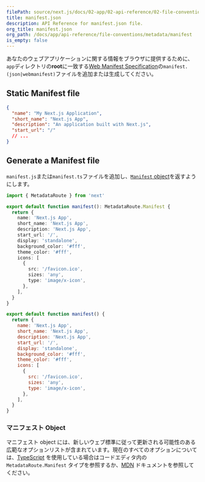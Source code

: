 ```yaml
---
filePath: source/next.js/docs/02-app/02-api-reference/02-file-conventions/01-metadata/manifest.mdx
title: manifest.json
description: API Reference for manifest.json file.
org_title: manifest.json
org_path: /docs/app/api-reference/file-conventions/metadata/manifest
is_empty: false
---
```


あなたのウェブアプリケーションに関する情報をブラウザに提供するために、`app`ディレクトリの**root**に一致する[Web Manifest Specification](https://developer.mozilla.org/docs/Web/Manifest)の`manifest.(json|webmanifest)`ファイルを追加または生成してください。

## Static Manifest file

```json:app/manifest.json
{
  "name": "My Next.js Application",
  "short_name": "Next.js App",
  "description": "An application built with Next.js",
  "start_url": "/"
  // ...
}
```

## Generate a Manifest file

`manifest.js`または`manifest.ts`ファイルを追加し、[`Manifest` object](#manifest-object)を返すようにします。

```ts:app/manifest.ts
import { MetadataRoute } from 'next'

export default function manifest(): MetadataRoute.Manifest {
  return {
    name: 'Next.js App',
    short_name: 'Next.js App',
    description: 'Next.js App',
    start_url: '/',
    display: 'standalone',
    background_color: '#fff',
    theme_color: '#fff',
    icons: [
      {
        src: '/favicon.ico',
        sizes: 'any',
        type: 'image/x-icon',
      },
    ],
  }
}
```

```js:app/manifest.js
export default function manifest() {
  return {
    name: 'Next.js App',
    short_name: 'Next.js App',
    description: 'Next.js App',
    start_url: '/',
    display: 'standalone',
    background_color: '#fff',
    theme_color: '#fff',
    icons: [
      {
        src: '/favicon.ico',
        sizes: 'any',
        type: 'image/x-icon',
      },
    ],
  }
}
```

### マニフェスト Object

マニフェスト object には、新しいウェブ標準に従って更新される可能性のある広範なオプションリストが含まれています。現在のすべてのオプションについては、[TypeScript](https://nextjs.org/docs/app/building-your-application/configuring/typescript#typescript-plugin) を使用している場合はコードエディタ内の `MetadataRoute.Manifest` タイプを参照するか、[MDN](https://developer.mozilla.org/docs/Web/Manifest) ドキュメントを参照してください。
